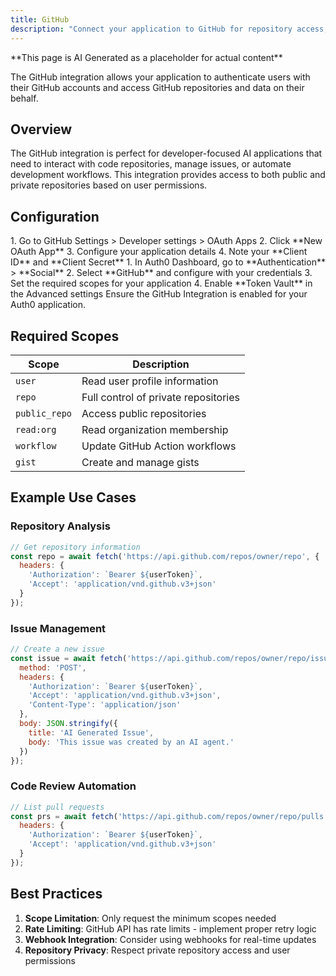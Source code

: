```yaml
---
title: GitHub
description: "Connect your application to GitHub for repository access, issue management, and developer workflows."
---
```


<Warning>
**This page is AI Generated as a placeholder for actual content** 
</Warning>

The GitHub integration allows your application to authenticate users with their GitHub accounts and access GitHub repositories and data on their behalf.

## Overview

The GitHub integration is perfect for developer-focused AI applications that need to interact with code repositories, manage issues, or automate development workflows. This integration provides access to both public and private repositories based on user permissions.

## Configuration

<Steps>
  <Step title="Create GitHub OAuth App">
    1. Go to GitHub Settings > Developer settings > OAuth Apps
    2. Click **New OAuth App**
    3. Configure your application details
    4. Note your **Client ID** and **Client Secret**
  </Step>
  <Step title="Set up Auth0 Integration">
    1. In Auth0 Dashboard, go to **Authentication** > **Social**
    2. Select **GitHub** and configure with your credentials
    3. Set the required scopes for your application
    4. Enable **Token Vault** in the Advanced settings
  </Step>
  <Step title="Enable for your Application">
    Ensure the GitHub Integration is enabled for your Auth0 application.
  </Step>
</Steps>

## Required Scopes

| Scope | Description |
|-------|-------------|
| `user` | Read user profile information |
| `repo` | Full control of private repositories |
| `public_repo` | Access public repositories |
| `read:org` | Read organization membership |
| `workflow` | Update GitHub Action workflows |
| `gist` | Create and manage gists |

## Example Use Cases

### Repository Analysis
```javascript
// Get repository information
const repo = await fetch('https://api.github.com/repos/owner/repo', {
  headers: {
    'Authorization': `Bearer ${userToken}`,
    'Accept': 'application/vnd.github.v3+json'
  }
});
```

### Issue Management
```javascript
// Create a new issue
const issue = await fetch('https://api.github.com/repos/owner/repo/issues', {
  method: 'POST',
  headers: {
    'Authorization': `Bearer ${userToken}`,
    'Accept': 'application/vnd.github.v3+json',
    'Content-Type': 'application/json'
  },
  body: JSON.stringify({
    title: 'AI Generated Issue',
    body: 'This issue was created by an AI agent.'
  })
});
```

### Code Review Automation
```javascript
// List pull requests
const prs = await fetch('https://api.github.com/repos/owner/repo/pulls', {
  headers: {
    'Authorization': `Bearer ${userToken}`,
    'Accept': 'application/vnd.github.v3+json'
  }
});
```

## Best Practices

1. **Scope Limitation**: Only request the minimum scopes needed
2. **Rate Limiting**: GitHub API has rate limits - implement proper retry logic
3. **Webhook Integration**: Consider using webhooks for real-time updates
4. **Repository Privacy**: Respect private repository access and user permissions
